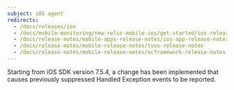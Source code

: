 ```yaml
---
subject: iOS agent
redirects:
  - /docs/releases/ios
  - /docs/mobile-monitoring/new-relic-mobile-ios/get-started/ios-release-notes
  - /docs/release-notes/mobile-apps-release-notes/ios-app-release-notes
  - /docs/release-notes/mobile-release-notes/tvos-release-notes
  - /docs/release-notes/mobile-release-notes/xcframework-release-notes
---
```

<Callout variant="important">
Starting from iOS SDK version 7.5.4, a change has been implemented that causes previously suppressed Handled Exception events to be reported.
</Callout>